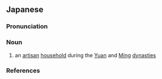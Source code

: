 ==Japanese==
{{ja-kanjitab|しょう|こ|yomi=o}}

===Pronunciation===
{{ja-pron|yomi=o|しょうこ|acc=1|acc_ref=DJR}}

===Noun===
{{ja-noun|しょうこ|hhira=しやうこ}}

# an [[artisan]] [[household]] during the [[Yuan]] and [[Ming]] [[dynasties]]

===References===
<references/>